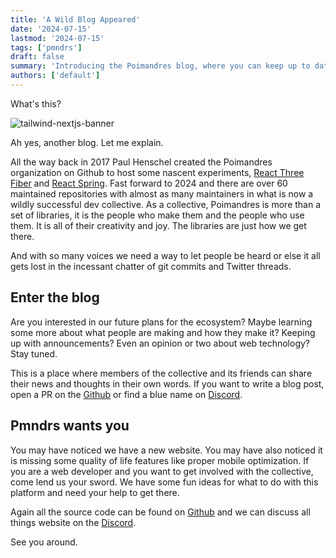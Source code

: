 ```yaml
---
title: 'A Wild Blog Appeared'
date: '2024-07-15'
lastmod: '2024-07-15'
tags: ['pmndrs']
draft: false
summary: 'Introducing the Poimandres blog, where you can keep up to date with our coding collective.'
authors: ['default']
---
```


What's this?

![tailwind-nextjs-banner](/static/images/wild-blog.jpg)

Ah yes, another blog. Let me explain.

All the way back in 2017 Paul Henschel created the Poimandres organization on Github to host some nascent experiments, [React Three Fiber](https://github.com/pmndrs/react-three-fiber) and [React Spring](https://github.com/pmndrs/react-spring). Fast forward to 2024 and there are over 60 maintained repositories with almost as many maintainers in what is now a wildly successful dev collective. As a collective, Poimandres is more than a set of libraries, it is the people who make them and the people who use them. It is all of their creativity and joy. The libraries are just how we get there.

And with so many voices we need a way to let people be heard or else it all gets lost in the incessant chatter of git commits and Twitter threads.

## Enter the blog

Are you interested in our future plans for the ecosystem? Maybe learning some more about what people are making and how they make it? Keeping up with announcements? Even an opinion or two about web technology? Stay tuned.

This is a place where members of the collective and its friends can share their news and thoughts in their own words. If you want to write a blog post, open a PR on the [Github](https://github.com/pmndrs/pmndrs.github.io) or find a blue name on [Discord](https://pmnd.rs/discord).

## Pmndrs wants you

You may have noticed we have a new website. You may have also noticed it is missing some quality of life features like proper mobile optimization. If you are a web developer and you want to get involved with the collective, come lend us your sword. We have some fun ideas for what to do with this platform and need your help to get there.

Again all the source code can be found on [Github](https://github.com/pmndrs/pmndrs.github.io) and we can discuss all things website on the [Discord](https://pmnd.rs/discord).

See you around.
